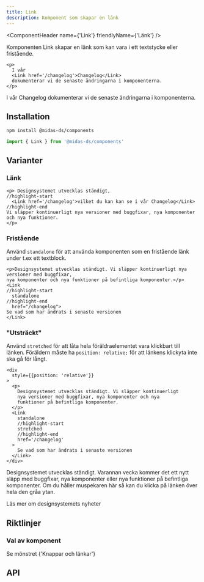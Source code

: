 ```yaml
---
title: Link
description: Komponent som skapar en länk
---
```




<ComponentHeader
  name={'Link'}
  friendlyName={'Länk'}
/>

Komponenten Link skapar en länk som kan vara i ett textstycke eller fristående.

```tsx title=Link
<p>
  I vår
  <Link href='/changelog'>Changelog</Link>
  dokumenterar vi de senaste ändringarna i komponenterna.
</p>
```
<div className={'card'}>
  <p>
    I vår <Link href='/changelog'>Changelog</Link> dokumenterar vi de senaste ändringarna i komponenterna.
  </p>
</div>


## Installation

```bash npm2yarn
npm install @midas-ds/components
```

```jsx
import { Link } from '@midas-ds/components'
```

## Varianter

### Länk

```tsx title="default"
<p> Designsystemet utvecklas ständigt,
//highlight-start
  <Link href='/changelog'>vilket du kan kan se i vår Changelog</Link>
//highlight-end
Vi släpper kontinuerligt nya versioner med buggfixar, nya komponenter och nya funktioner.
</p>
```

### Fristående

Använd `standalone` för att använda komponenten som en fristående länk under t.ex ett textblock.

```tsx title="standalone"
<p>Designsystemet utvecklas ständigt. Vi släpper kontinuerligt nya versioner med buggfixar,
nya komponenter och nya funktioner på befintliga komponenter.</p>
<Link
//highlight-start
  standalone
//highlight-end
  href="/changelog">
Se vad som har ändrats i senaste versionen
</Link>

```

### "Utsträckt"

Använd `stretched` för att låta hela föräldraelementet vara klickbart till länken. Föräldern måste ha `position: relative;` för att länkens klickyta inte ska gå för långt.

```tsx title="stretched"
<div
  style={{position: 'relative'}}
>
  <p>
    Designsystemet utvecklas ständigt. Vi släpper kontinuerligt
    nya versioner med buggfixar, nya komponenter och nya
    funktioner på befintliga komponenter.
  </p>
  <Link
    standalone
    //highlight-start
    stretched
    //highlight-end
    href='/changelog'
  >
    Se vad som har ändrats i senaste versionen
  </Link>
</div>
```

<div
  style={{
    position: 'relative',
    background: semantic.layer01,
    padding: '1rem',
  }}
>
  <p>
    Designsystemet utvecklas ständigt. Varannan vecka kommer det ett nytt släpp med buggfixar, nya komponenter eller nya
    funktioner på befintliga komponenter. Om du håller muspekaren här så kan du klicka på länken över hela den gråa
    ytan.
  </p>
  <Link standalone stretched href='#'>Läs mer om designsystemets nyheter</Link>
</div>

## Riktlinjer

### Val av komponent

Se mönstret <Link href='/design-patterns/buttons-and-links'>{'Knappar och länkar'}</Link>

## API

<PropTable name='Link' />
